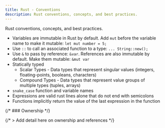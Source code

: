 ```yaml
---
title: Rust - Conventions
description: Rust conventions, concepts, and best practices.
---
```


Rust conventions, concepts, and best practices.

- Variables are immutable in Rust by default. Add `mut` before the variable name
  to make it mutable: `let mut number = 5;`
- Use `::` to call an associated function to a type: `... String::new();`
- Use `&` to pass by reference: `&var`. References are also immutable by
  default. Make them mutable: `&mut var`
- Statically typed
  - Scalar Types - Data types that represent singular values (integers,
    floating-points, booleans, characters)
  - Compound Types - Data types that represent value groups of multiple types
    (tuples, arrays)
- `snake_case` function and variable names
- Expressions are valid rust lines alone that do not end with semicolons
- Functions implicitly return the value of the last expression in the function

{/* ### Ownership */}

{/* > Add detail here on ownership and references */}
